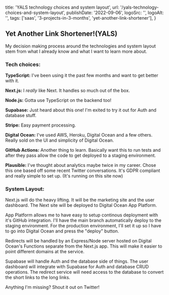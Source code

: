   title: 'YALS technology choices and system layout',
  url: '/yals-technology-choices-and-system-layout',
  publishDate: '2022-09-06',
  logoSrc: '',
  logoAlt: '',
  tags: ['saas', '3-projects-in-3-months', 'yet-another-link-shortener'],
}

<Metadata metadata={metadata} />

## Yet Another Link Shortener!(YALS)

My decision making process around the technologies and system layout stem from what I already know and what I want to learn more about.

### Tech choices:
**TypeScript:** I've been using it the past few months and want to get better with it.

**Next.js:** I _really_ like Next. It handles so much out of the box.

**Node.js:** Gotta use TypeScript on the backend too!

**Supabase:** Just heard about this one! I'm exited to try it out for Auth and database stuff.

**Stripe:** Easy payment processing.

**Digital Ocean:** I've used AWS, Heroku, Digital Ocean and a few others. Really sold on the UI and simplicity of Digital Ocean.

**GitHub Actions:** Another thing to learn. Basically want this to run tests and after they pass allow the code to get deployed to a staging environment.

**Plausible:** I've thought about analytics maybe twice in my career. Chose this one based off some recent Twitter conversations. It's GDPR compliant and really simple to set up. (It's running on this site now)

### System Layout:

Next.js will do the heavy lifting. It will be the marketing site and the user dashboard. The Next site will be deployed to Digital Ocean App Platform.

App Platform allows me to have easy to setup continous deployment with it's GitHub integration. I'll have the main branch automatically deploy to the staging environment. For the production environment, I'll set it up so I have to go into Digital Ocean and press the "deploy" button.

Redirects will be handled by an Express/Node server hosted on Digital Ocean's Functions separate from the Next.js app. This will make it easier to point different domains at the service. 

Supabase will handle Auth and the database side of things. The user dashboard will integrate with Supabase for Auth and database CRUD operations. The redirect service will need access to the database to convert the short links to the long links.

Anything I'm missing? Shout it out on Twitter!


<NoteFooter />
